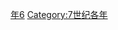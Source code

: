 {{Catnav|頁面分類|历史|歷史時代|年|7世纪各年}}

{{catmore}}
{{Commons category|696}}

[[Category:690年代|年6]]
[[Category:7世纪各年|Category:7世纪各年]]